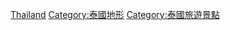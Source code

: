 {{Commons cat|Beaches of Thailand}}

[[Category:各國沙灘|Thailand]]
[[Category:泰國地形|Category:泰國地形]]
[[Category:泰國旅遊景點|Category:泰國旅遊景點]]